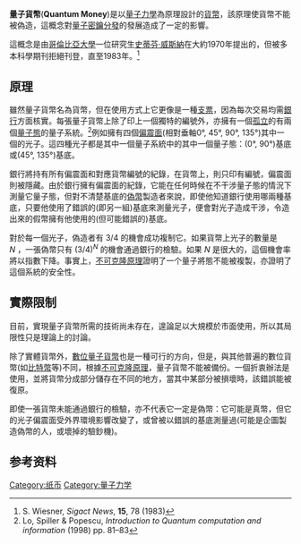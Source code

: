 '''量子貨幣'''('''Quantum Money''')是以[[量子力學|量子力學]]為原理設計的[[貨幣|貨幣]]，該原理使貨幣不能被偽造，這概念對[[量子密鑰分發|量子密鑰分發]]的發展造成了一定的影響。

這概念是由[[哥倫比亞大學|哥倫比亞大學]]一位研究生[[史蒂芬·威斯納|史蒂芬·威斯納]]在大約1970年提出的，但被多本科學期刊拒絕刊登，直至1983年。<ref>S. Wiesner, ''Sigact News'', '''15''', 78 (1983)</ref>

== 原理 ==
雖然量子貨幣名為貨幣，但在使用方式上它更像是一種[[支票|支票]]，因為每次交易均需[[銀行|銀行]]方面核實。每張量子貨幣上除了印上一個獨特的編號外，亦擁有一個[[孤立系統|孤立]]的有兩個[[量子態|量子態]]的量子系統。<ref>Lo, Spiller & Popescu, ''Introduction to Quantum computation and information'' (1998) pp. 81–83</ref>例如擁有四個[[偏震面|偏震面]](相對垂軸0°, 45°, 90°, 135°)其中一個的光子。這四種光子都是其中一個量子系統中的其中一個量子態：(0°, 90°)基底或(45°, 135°)基底。

銀行將持有所有偏震面和對應貨幣編號的紀錄，在貨幣上，則只印有編號，偏震面則被隱藏。由於銀行擁有偏震面的紀錄，它能在任何時候在不干涉量子態的情況下測量它量子態，但對不清楚基底的[[偽幣|偽幣]]製造者來說，即使他知道銀行使用哪兩種基底，只要他使用了錯誤的(即另一組)基底來測量光子，便會對光子造成干涉，令造出來的假幣擁有他使用的(但可能錯誤的)基底。

對於每一個光子，偽造者有 <math>3/4</math> 的機會成功複制它。如果貨幣上光子的數量是 <math>N</math> ，一張偽幣只有 <math>(3/4)^N</math> 的機會通過銀行的檢驗。如果 <math>N</math> 是很大的，這個機會率將以指數下降。事實上，[[不可克隆原理|不可克隆原理]]證明了一个量子將態不能被複製，亦證明了這個系統的安全性。

== 實際限制 ==
目前，實現量子貨幣所需的技術尚未存在，遑論足以大規模於市面使用，所以其局限性只是理論上的討論。

除了實體貨幣外，[[數位貨幣|數位量子貨幣]]也是一種可行的方向，但是，與其他普遍的數位貨幣(如[[比特币|比特幣]]等)不同，根據[[不可克隆原理|不可克隆原理]]，量子貨幣不能被備份。一個折衷辦法是使用{{tsl|en|quantum error-correcting codes}}，並將貨幣分成部分儲存在不同的地方，當其中某部分被損壞時，該錯誤能被復原。

即使一張貨幣未能通過銀行的檢驗，亦不代表它一定是偽幣：它可能是真幣，但它的光子偏震面受外界環境影響改變了，或曾被以錯誤的基底測量過(可能是企圖製造偽幣的人，或壞掉的驗鈔機)。

== 参考资料 ==
<references />
[[Category:纸币|Category:纸币]]
[[Category:量子力学|Category:量子力学]]